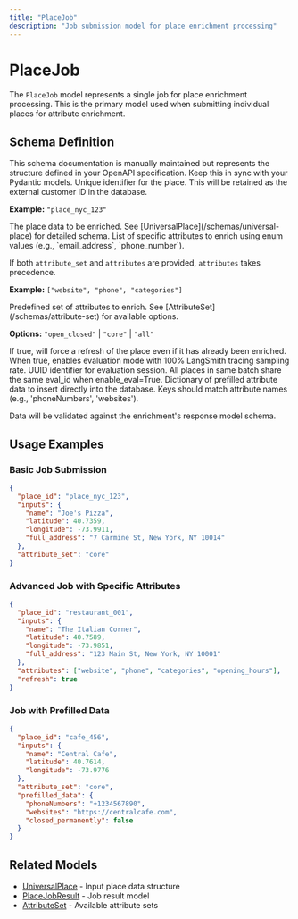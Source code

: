 ```yaml
---
title: "PlaceJob"
description: "Job submission model for place enrichment processing"
---
```


# PlaceJob

The `PlaceJob` model represents a single job for place enrichment processing. This is the primary model used when submitting individual places for attribute enrichment.

## Schema Definition

<Note>
This schema documentation is manually maintained but represents the structure defined in your OpenAPI specification. Keep this in sync with your Pydantic models.
</Note>

<ResponseField name="place_id" type="string" required>
  Unique identifier for the place. This will be retained as the external customer ID in the database.
  
  **Example:** `"place_nyc_123"`
</ResponseField>

<ResponseField name="inputs" type="UniversalPlace" required>
  The place data to be enriched. See [UniversalPlace](/schemas/universal-place) for detailed schema.
</ResponseField>

<ResponseField name="attributes" type="array<string>" optional>
  List of specific attributes to enrich using enum values (e.g., `email_address`, `phone_number`). 
  
  If both `attribute_set` and `attributes` are provided, `attributes` takes precedence.
  
  **Example:** `["website", "phone", "categories"]`
</ResponseField>

<ResponseField name="attribute_set" type="AttributeSet" optional>
  Predefined set of attributes to enrich. See [AttributeSet](/schemas/attribute-set) for available options.
  
  **Options:** `"open_closed"` | `"core"` | `"all"`
</ResponseField>

<ResponseField name="refresh" type="boolean" optional default="false">
  If true, will force a refresh of the place even if it has already been enriched.
</ResponseField>

<ResponseField name="eval" type="boolean" optional default="false">
  When true, enables evaluation mode with 100% LangSmith tracing sampling rate.
</ResponseField>

<ResponseField name="eval_id" type="string" optional>
  UUID identifier for evaluation session. All places in same batch share the same eval_id when enable_eval=True.
</ResponseField>

<ResponseField name="prefilled_data" type="object" optional>
  Dictionary of prefilled attribute data to insert directly into the database. Keys should match attribute names (e.g., 'phoneNumbers', 'websites'). 
  
  Data will be validated against the enrichment's response model schema.
</ResponseField>

## Usage Examples

### Basic Job Submission

```json
{
  "place_id": "place_nyc_123",
  "inputs": {
    "name": "Joe's Pizza",
    "latitude": 40.7359,
    "longitude": -73.9911,
    "full_address": "7 Carmine St, New York, NY 10014"
  },
  "attribute_set": "core"
}
```

### Advanced Job with Specific Attributes

```json
{
  "place_id": "restaurant_001",
  "inputs": {
    "name": "The Italian Corner",
    "latitude": 40.7589,
    "longitude": -73.9851,
    "full_address": "123 Main St, New York, NY 10001"
  },
  "attributes": ["website", "phone", "categories", "opening_hours"],
  "refresh": true
}
```

### Job with Prefilled Data

```json
{
  "place_id": "cafe_456",
  "inputs": {
    "name": "Central Cafe",
    "latitude": 40.7614,
    "longitude": -73.9776
  },
  "attribute_set": "core",
  "prefilled_data": {
    "phoneNumbers": "+1234567890",
    "websites": "https://centralcafe.com",
    "closed_permanently": false
  }
}
```

## Related Models

- [UniversalPlace](/schemas/universal-place) - Input place data structure
- [PlaceJobResult](/schemas/place-job-result) - Job result model
- [AttributeSet](/schemas/attribute-set) - Available attribute sets
